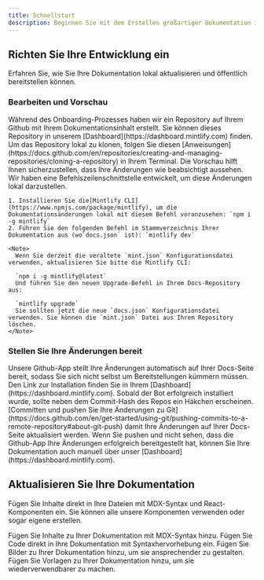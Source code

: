 ```yaml
---
title: Schnellstart
description: Beginnen Sie mit dem Erstellen großartiger Dokumentation in weniger als 5 Minuten
---
```


## Richten Sie Ihre Entwicklung ein

Erfahren Sie, wie Sie Ihre Dokumentation lokal aktualisieren und öffentlich bereitstellen können.

### Bearbeiten und Vorschau

<AccordionGroup>
  <Accordion icon="github" title="Clone your docs locally">
    Während des Onboarding-Prozesses haben wir ein Repository auf Ihrem Github mit Ihrem Dokumentationsinhalt erstellt. Sie können dieses Repository in unserem
    [Dashboard](https://dashboard.mintlify.com) finden. Um das Repository lokal zu klonen, folgen Sie diesen
    [Anweisungen](https://docs.github.com/en/repositories/creating-and-managing-repositories/cloning-a-repository)
    in Ihrem Terminal.
  </Accordion>

  <Accordion icon="rectangle-terminal" title="Preview changes">
    Die Vorschau hilft Ihnen sicherzustellen, dass Ihre Änderungen wie beabsichtigt aussehen. Wir haben eine Befehlszeilenschnittstelle entwickelt, um diese Änderungen lokal darzustellen.

    1. Installieren Sie die[Mintlify CLI](https://www.npmjs.com/package/mintlify), um die Dokumentationsänderungen lokal mit diesem Befehl voranzusehen: `npm i -g mintlify`
    2. Führen Sie den folgenden Befehl im Stammverzeichnis Ihrer Dokumentation aus (wo`docs.json` ist): `mintlify dev`

    <Note>
      Wenn Sie derzeit die veraltete `mint.json` Konfigurationsdatei verwenden, aktualisieren Sie bitte die Mintlify CLI:

      `npm i -g mintlify@latest`
      Und führen Sie den neuen Upgrade-Befehl in Ihrem Docs-Repository aus:

      `mintlify upgrade`
      Sie sollten jetzt die neue `docs.json` Konfigurationsdatei verwenden. Sie können die `mint.json` Datei aus Ihrem Repository löschen.
    </Note>
  </Accordion>
</AccordionGroup>

### Stellen Sie Ihre Änderungen bereit

<AccordionGroup>
  <Accordion icon="message-bot" title="Install our Github app">
    Unsere Github-App stellt Ihre Änderungen automatisch auf Ihrer Docs-Seite bereit, sodass Sie sich nicht selbst um Bereitstellungen kümmern müssen. Den Link zur Installation finden Sie in Ihrem [Dashboard](https://dashboard.mintlify.com). Sobald der Bot erfolgreich installiert wurde, sollte neben dem Commit-Hash des Repos ein Häkchen erscheinen.
  </Accordion>

  <Accordion icon="rocket" title="Push your changes">
    [Committen und pushen Sie Ihre Änderungen zu Git](https://docs.github.com/en/get-started/using-git/pushing-commits-to-a-remote-repository#about-git-push)
    damit Ihre Änderungen auf Ihrer Docs-Seite aktualisiert werden. Wenn Sie pushen und nicht sehen, dass die Github-App Ihre Änderungen erfolgreich bereitgestellt hat, können Sie Ihre Dokumentation auch manuell über unser [Dashboard](https://dashboard.mintlify.com).
  </Accordion>
</AccordionGroup>

## Aktualisieren Sie Ihre Dokumentation

Fügen Sie Inhalte direkt in Ihre Dateien mit MDX-Syntax und React-Komponenten ein. Sie können alle unsere Komponenten verwenden oder sogar eigene erstellen.

<CardGroup>
  <Card title="Add Content With MDX" icon="file" href="/essentials/markdown">
    Fügen Sie Inhalte zu Ihrer Dokumentation mit MDX-Syntax hinzu.
  </Card>

  <Card title="Add Code Blocks" icon="square-code" href="/essentials/code">
    Fügen Sie Code direkt in Ihre Dokumentation mit Syntaxhervorhebung ein.
  </Card>

  <Card title="Add Images" icon="image" href="/essentials/images">
    Fügen Sie Bilder zu Ihrer Dokumentation hinzu, um sie ansprechender zu gestalten.
  </Card>

  <Card title="Add Custom Components" icon="puzzle-piece" href="/essentials/reusable-snippets">
    Fügen Sie Vorlagen zu Ihrer Dokumentation hinzu, um sie wiederverwendbarer zu machen.
  </Card>
</CardGroup>
